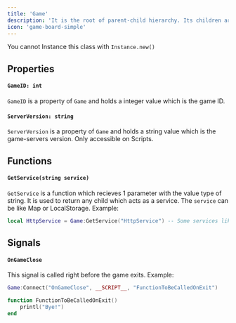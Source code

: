```yaml
---
title: 'Game'
description: 'It is the root of parent-child hierarchy. Its children are services, like Map'
icon: 'game-board-simple'
---
```


<Warning>You cannot Instance this class with `Instance.new()`</Warning>

## Properties
#### `GameID: int`
`GameID` is a property of `Game` and holds a integer value which is the game ID.

#### `ServerVersion: string`
`ServerVersion` is a property of `Game` and holds a string value which is the game-servers version. Only accessible on Scripts.

## Functions
#### `GetService(string service)`
`GetService` is a function which recieves 1 parameter with the value type of string. It is used to return any child which acts as a service. The `service` can be like Map or LocalStorage. Example:
```lua
local HttpService = Game:GetService("HttpService") -- Some services like HttpService can only be accessed by Serversided Scripts.
```

## Signals
#### `OnGameClose`
This signal is called right before the game exits. Example:
```lua
Game:Connect("OnGameClose", __SCRIPT__, "FunctionToBeCalledOnExit")

function FunctionToBeCalledOnExit()
    printl("Bye!")
end
```